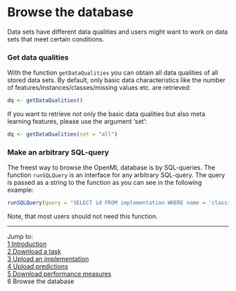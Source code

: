 Browse the database
===================

Data sets have different data qualities and users might want to work on data sets that meet certain conditions. 

### Get data qualities
With the function `getDataQualities` you can obtain all data qualities of all stored data sets. By default, only basic data characteristics like the number of features/instances/classes/missing values etc. are retrieved:

```r
dq <- getDataQualities()
```

If you want to retrieve not only the basic data qualities but also meta learning features, please use the argument 'set':

```r
dq <- getDataQualities(set = "all")
```

### Make an arbitrary SQL-query
The freest way to browse the OpenML database is by SQL-queries. The function `runSQLQuery` is an interface for any arbitrary SQL-query. The query is passed as a string to the function as you can see in the following example:

```r
runSQLQuery(query = "SELECT id FROM implementation WHERE name = 'classif.rpart'")
```

Note, that most users should not need this function.

----------------------------------------------------------------------------------------------------------------------
Jump to:   
[1 Introduction](1-Introduction.md)  
[2 Download a task](2-Download-a-task.md)  
[3 Upload an implementation](3-Upload-an-implementation.md)  
[4 Upload predictions](4-Upload-predictions.md)  
[5 Download performance measures](5-Download-performance-measures.md)  
6 Browse the database